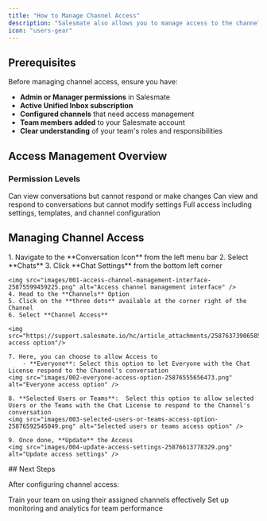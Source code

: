 ```yaml
---
title: "How to Manage Channel Access"
description: "Salesmate also allows you to manage access to the channel’s conversations and decide who should have access to view and respond to the conversations of a particular channel i.e. Facebook, WhatsApp, or Instagram."
icon: "users-gear"
---
```


## Prerequisites

Before managing channel access, ensure you have:

- **Admin or Manager permissions** in Salesmate
- **Active Unified Inbox subscription**
- **Configured channels** that need access management
- **Team members added** to your Salesmate account
- **Clear understanding** of your team's roles and responsibilities

## Access Management Overview

### **Permission Levels**

<CardGroup cols={3}>
  <Card title="View Only" icon="eye">
    Can view conversations but cannot respond or make changes
  </Card>
  <Card title="Respond" icon="reply">
    Can view and respond to conversations but cannot modify settings
  </Card>
  <Card title="Manage" icon="gear">
    Full access including settings, templates, and channel configuration
  </Card>
</CardGroup>

## Managing Channel Access

<Steps>
  <Step title="Access Channel Management">
    1. Navigate to the **Conversation Icon** from the left menu bar
    2. Select **Chats**
    3. Click **Chat Settings** from the bottom left corner

    <img src="images/001-access-channel-management-interface-25875599459225.png" alt="Access channel management interface" />
    4. Head to the **Channels** Option
    5. Click on the **three dots** available at the corner right of the Channel
    6. Select **Channel Access**

    <img src="https://support.salesmate.io/hc/article_attachments/25876373906585"alt="Channel access option"/>

    7. Here, you can choose to allow Access to
        - **Everyone**: Select this option to let Everyone with the Chat License respond to the Channel's conversation
    <img src="images/002-everyone-access-option-25876555656473.png" alt="Everyone access option" />

    8. **Selected Users or Teams**:  Select this option to allow selected Users or the Teams with the Chat License to respond to the Channel's conversation
    <img src="images/003-selected-users-or-teams-access-option-25876592545049.png" alt="Selected users or teams access option" />

    9. Once done, **Update** the Access
    <img src="images/004-update-access-settings-25876613778329.png" alt="Update access settings" />

  </Step>

</Steps>
## Next Steps

After configuring channel access:

<CardGroup cols={2}>
  <Card
    title="Team Training"
    icon="graduation-cap"
    href="/unified-inbox/sections/manage-channels/team-training"
  >
    Train your team on using their assigned channels effectively
  </Card>
  <Card
    title="Performance Monitoring"
    icon="chart-line"
    href="/unified-inbox/sections/manage-channels/performance-monitoring"
  >
    Set up monitoring and analytics for team performance
  </Card>
</CardGroup>
